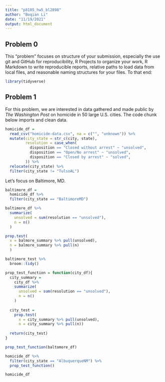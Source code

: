 ```yaml
---
title: "p8105_hw5_bl2898"
author: "Boqian Li"
date: "11/19/2021"
output: html_document
---
```


## Problem 0

This “problem” focuses on structure of your submission, especially the use git and GitHub for reproducibility, R Projects to organize your work, R Markdown to write reproducible reports, relative paths to load data from local files, and reasonable naming structures for your files. To that end:

```r
library(tidyverse)
```

## Problem 1 

For this problem, we are interested in data gathered and made public by _The Washington Post_ on homicide in 50 large U.S. cities. The code chunk below imports and clean data.

```r
homicide_df = 
  read_csv("homicide-data.csv", na = c("", "unknown")) %>% 
  mutate(city_state = str_c(city, state),
         resolution = case_when(
           disposition == "Closed without arrest" ~ "unsolved",
           disposition == "Open/No arrest" ~ "unsolved",
           disposition == "Closed by arrest" ~ "solved",
         )) %>% 
  relocate(city_state) %>% 
  filter(city_state != "TulsoAL")
```

Let's focus on Baltimore, MD. 

```r
baltimore_df = 
  homicide_df %>% 
  filter(city_state == "BaltimoreMD")

baltimore_df %>% 
  summarize(
    unsolved = sum(resolution == "unsolved"),
    n = n()
  )

prop.test(
  x = balmore_summary %>% pull(unsolved), 
  n = balmore_summary %>% pull(n) 
  )

baltimore_test %>% 
  broom::tidy()
```

```r
prop_test_function = function(city_df){
  city_summary = 
    city_df %>% 
    summarize(
      unsolved = sum(resolution == "unsolved"),
      n = n()
    )
  
  city_test = 
    prop.test(
      x = city_summary %>% pull(unsolved),
      n = city_summary %>% pull(n))
  
  return(city_test)
}

prop_test_function(baltomore_df)

homicide_df %>% 
  filter(city_state == "AlbuquerqueNM") %>% 
  prop_test_function()
```



```r
homicide_df
```


